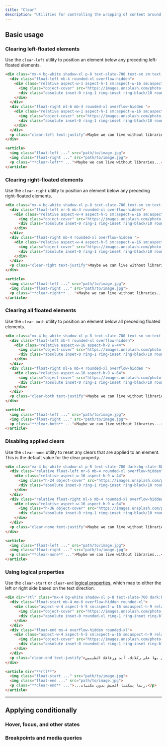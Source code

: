 ```yaml
---
title: "Clear"
description: "Utilities for controlling the wrapping of content around an element."
---
```




## Basic usage

### Clearing left-floated elements

Use the `clear-left` utility to position an element below any preceding left-floated elements.

```html {{ example: { resizable: true, p: 'none' } }}
<div class="mx-4 bg-white shadow-xl p-8 text-slate-700 text-sm sm:text-base leading-6 sm:leading-7 dark:bg-slate-800 dark:text-slate-400">
  <div class="float-left mb-4 rounded-xl overflow-hidden">
    <div class="relative aspect-w-1 aspect-h-1 sm:aspect-w-16 sm:aspect-h-9 w-24 sm:w-44">
      <img class="object-cover" src="https://images.unsplash.com/photo-1554629947-334ff61d85dc?ixid=MnwxMjA3fDB8MHxwaG90by1wYWdlfHx8fGVufDB8fHx8&ixlib=rb-1.2.1&auto=format&fit=crop&w=320&q=80" />
      <div class="absolute inset-0 ring-1 ring-inset ring-black/10 rounded-xl"></div>
    </div>
  </div>
  <div class="float-right ml-6 mb-4 rounded-xl overflow-hidden ">
    <div class="relative aspect-w-1 aspect-h-1 sm:aspect-w-16 sm:aspect-h-9 w-40 sm:w-64">
      <img class="object-cover" src="https://images.unsplash.com/photo-1554629947-334ff61d85dc?ixid=MnwxMjA3fDB8MHxwaG90by1wYWdlfHx8fGVufDB8fHx8&ixlib=rb-1.2.1&auto=format&fit=crop&w=320&q=80" />
      <div class="absolute inset-0 ring-1 ring-inset ring-black/10 rounded-xl"></div>
    </div>
  </div>
  <p class="clear-left text-justify">Maybe we can live without libraries, people like you and me. Maybe. Sure, we're too old to change the world, but what about that kid, sitting down, opening a book, right now, in a branch at the local library and finding drawings of pee-pees and wee-wees on the Cat in the Hat and the Five Chinese Brothers? Doesn't HE deserve better? Look. If you think this is about overdue fines and missing books, you'd better think again. This is about that kid's right to read a book without getting his mind warped! Or: maybe that turns you on, Seinfeld; maybe that's how y'get your kicks. You and your good-time buddies.</p>
</div>
```

```html
<article>
  <img class="float-left ..." src="path/to/image.jpg">
  <img class="float-right ..." src="path/to/image.jpg">
  <p class="**clear-left** ...">Maybe we can live without libraries...</p>
</article>
```

### Clearing right-floated elements

Use the `clear-right` utility to position an element below any preceding right-floated elements.

```html {{ example: { resizable: true, p: 'none' } }}
<div class="mx-4 bg-white shadow-xl p-8 text-slate-700 text-sm sm:text-base leading-6 sm:leading-7 dark:bg-slate-800 dark:text-slate-400">
  <div class="float-left mr-6 mb-4 rounded-xl overflow-hidden">
    <div class="relative aspect-w-4 aspect-h-5 sm:aspect-w-16 sm:aspect-h-9 w-28 sm:w-64">
      <img class="object-cover" src="https://images.unsplash.com/photo-1554629947-334ff61d85dc?ixid=MnwxMjA3fDB8MHxwaG90by1wYWdlfHx8fGVufDB8fHx8&ixlib=rb-1.2.1&auto=format&fit=crop&w=320&q=80" />
      <div class="absolute inset-0 ring-1 ring-inset ring-black/10 rounded-xl"></div>
    </div>
  </div>
  <div class="float-right mb-4 rounded-xl overflow-hidden ">
    <div class="relative aspect-w-4 aspect-h-5 sm:aspect-w-16 sm:aspect-h-9 w-20 sm:w-44">
      <img class="object-cover" src="https://images.unsplash.com/photo-1554629947-334ff61d85dc?ixid=MnwxMjA3fDB8MHxwaG90by1wYWdlfHx8fGVufDB8fHx8&ixlib=rb-1.2.1&auto=format&fit=crop&w=320&q=80" />
      <div class="absolute inset-0 ring-1 ring-inset ring-black/10 rounded-xl"></div>
    </div>
  </div>
  <p class="clear-right text-justify">Maybe we can live without libraries, people like you and me. Maybe. Sure, we're too old to change the world, but what about that kid, sitting down, opening a book, right now, in a branch at the local library and finding drawings of pee-pees and wee-wees on the Cat in the Hat and the Five Chinese Brothers? Doesn't HE deserve better? Look. If you think this is about overdue fines and missing books, you'd better think again. This is about that kid's right to read a book without getting his mind warped! Or: maybe that turns you on, Seinfeld; maybe that's how y'get your kicks. You and your good-time buddies.</p>
</div>
```

```html
<article>
  <img class="float-left ..." src="path/to/image.jpg">
  <img class="float-right ..." src="path/to/image.jpg">
  <p class="**clear-right** ...">Maybe we can live without libraries...</p>
</article>
```

### Clearing all floated elements

Use the `clear-both` utility to position an element below all preceding floated elements.

```html {{ example: { resizable: true, p: 'none' } }}
<div class="mx-4 bg-white shadow-xl p-8 text-slate-700 text-sm sm:text-base leading-6 sm:leading-7 dark:bg-slate-800 dark:text-slate-400">
  <div class="float-left mb-4 rounded-xl overflow-hidden">
    <div class="relative aspect-w-16 aspect-h-9 w-44">
      <img class="object-cover" src="https://images.unsplash.com/photo-1554629947-334ff61d85dc?ixid=MnwxMjA3fDB8MHxwaG90by1wYWdlfHx8fGVufDB8fHx8&ixlib=rb-1.2.1&auto=format&fit=crop&w=320&q=80" />
      <div class="absolute inset-0 ring-1 ring-inset ring-black/10 rounded-xl"></div>
    </div>
  </div>
  <div class="float-right ml-6 mb-4 rounded-xl overflow-hidden ">
    <div class="relative aspect-w-16 aspect-h-9 w-64">
      <img class="object-cover" src="https://images.unsplash.com/photo-1554629947-334ff61d85dc?ixid=MnwxMjA3fDB8MHxwaG90by1wYWdlfHx8fGVufDB8fHx8&ixlib=rb-1.2.1&auto=format&fit=crop&w=320&q=80" />
      <div class="absolute inset-0 ring-1 ring-inset ring-black/10 rounded-xl"></div>
    </div>
  </div>
  <p class="clear-both text-justify">Maybe we can live without libraries, people like you and me. Maybe. Sure, we're too old to change the world, but what about that kid, sitting down, opening a book, right now, in a branch at the local library and finding drawings of pee-pees and wee-wees on the Cat in the Hat and the Five Chinese Brothers? Doesn't HE deserve better? Look. If you think this is about overdue fines and missing books, you'd better think again. This is about that kid's right to read a book without getting his mind warped! Or: maybe that turns you on, Seinfeld; maybe that's how y'get your kicks. You and your good-time buddies.</p>
</div>
```

```html
<article>
  <img class="float-left ..." src="path/to/image.jpg">
  <img class="float-right ..." src="path/to/image.jpg">
  <p class="**clear-both** ...">Maybe we can live without libraries...</p>
</article>
```

### Disabling applied clears

Use the `clear-none` utility to reset any clears that are applied to an element. This is the default value for the clear property.

```html {{ example: { resizable: true, p: 'none' } }}
<div class="mx-4 bg-white shadow-xl p-8 text-slate-700 dark:bg-slate-800 dark:text-slate-400">
  <div class="relative float-left mr-6 mb-4 rounded-xl overflow-hidden">
    <div class="relative aspect-w-16 aspect-h-9 w-44">
      <img class="h-24 object-cover" src="https://images.unsplash.com/photo-1554629947-334ff61d85dc?ixid=MnwxMjA3fDB8MHxwaG90by1wYWdlfHx8fGVufDB8fHx8&ixlib=rb-1.2.1&auto=format&fit=crop&w=320&q=80" />
      <div class="absolute inset-0 ring-1 ring-inset ring-black/10 rounded-xl"></div>
    </div>
  </div>
  <div class="relative float-right ml-6 mb-4 rounded-xl overflow-hidden">
    <div class="relative aspect-w-16 aspect-h-9 w-64">
      <img class="h-36 object-cover" src="https://images.unsplash.com/photo-1554629947-334ff61d85dc?ixid=MnwxMjA3fDB8MHxwaG90by1wYWdlfHx8fGVufDB8fHx8&ixlib=rb-1.2.1&auto=format&fit=crop&w=320&q=80" />
      <div class="absolute inset-0 ring-1 ring-inset ring-black/10 rounded-xl"></div>
    </div>
  </div>
  <p class="clear-none text-justify">Maybe we can live without libraries, people like you and me. Maybe. Sure, we're too old to change the world, but what about that kid, sitting down, opening a book, right now, in a branch at the local library and finding drawings of pee-pees and wee-wees on the Cat in the Hat and the Five Chinese Brothers? Doesn't HE deserve better? Look. If you think this is about overdue fines and missing books, you'd better think again. This is about that kid's right to read a book without getting his mind warped! Or: maybe that turns you on, Seinfeld; maybe that's how y'get your kicks. You and your good-time buddies.</p>
</div>
```

```html
<article>
  <img class="float-left ..." src="path/to/image.jpg">
  <img class="float-right ..." src="path/to/image.jpg">
  <p class="**clear-none** ...">Maybe we can live without libraries...</p>
</article>
```

### Using logical properties

Use the `clear-start` or `clear-end` [logical properties](https://developer.mozilla.org/en-US/docs/Web/CSS/CSS_Logical_Properties/Basic_concepts), which map to either the left or right side based on the text direction.


```html {{ example: { resizable: true, p: 'none' } }}
<div dir="rtl" class="mx-4 bg-white shadow-xl p-8 text-slate-700 dark:bg-slate-800 dark:text-slate-400">
  <div class="float-start mb-4 me-6 overflow-hidden rounded-xl">
    <div class="aspect-w-4 aspect-h-5 sm:aspect-w-16 sm:aspect-h-9 relative w-28 sm:w-64">
      <img class="object-cover" src="https://images.unsplash.com/photo-1554629947-334ff61d85dc?ixid=MnwxMjA3fDB8MHxwaG90by1wYWdlfHx8fGVufDB8fHx8&ixlib=rb-1.2.1&auto=format&fit=crop&w=320&q=80" />
      <div class="absolute inset-0 rounded-xl ring-1 ring-inset ring-black/10"></div>
    </div>
  </div>
  <div class="float-end ms-4 overflow-hidden rounded-xl">
    <div class="aspect-w-4 aspect-h-5 sm:aspect-w-16 sm:aspect-h-9 relative w-20 sm:w-44">
      <img class="object-cover" src="https://images.unsplash.com/photo-1554629947-334ff61d85dc?ixid=MnwxMjA3fDB8MHxwaG90by1wYWdlfHx8fGVufDB8fHx8&ixlib=rb-1.2.1&auto=format&fit=crop&w=320&q=80" />
      <div class="absolute inset-0 rounded-xl ring-1 ring-inset ring-black/10"></div>
    </div>
  </div>
  <p class="clear-end text-justify">ربما يمكننا العيش بدون مكتبات، أشخاص مثلي ومثلك. ربما. بالتأكيد، نحن أكبر من أن نغير العالم، ولكن ماذا عن ذلك الطفل الذي يجلس ويفتح كتابًا الآن في أحد فروع المكتبة المحلية ويجد رسومات للتبول والبول على القطة في القبعة والإخوة الصينيون الخمسة؟ ألا يستحق الأفضل؟ ينظر. إذا كنت تعتقد أن الأمر يتعلق بالغرامات المتأخرة والكتب المفقودة، فمن الأفضل أن تفكر مرة أخرى. يتعلق الأمر بحق ذلك الطفل في قراءة كتاب دون أن يتشوه عقله! أو: ربما يثيرك هذا يا سينفيلد؛ ربما هذه هي الطريقة التي تحصل بها على ركلاتك. أنت ورفاقك الطيبين.</p>
</div>
```

```html
<article dir="**rtl**">
  <img class="float-start ..." src="path/to/image.jpg">
  <img class="float-end ..." src="path/to/image.jpg">
  <p class="**clear-end** ...">...ربما يمكننا العيش بدون مكتبات،</p>
</article>
```
---

## <Heading ignore>Applying conditionally</Heading>

### <Heading ignore>Hover, focus, and other states</Heading>

<HoverFocusAndOtherStates defaultClass="clear-left" featuredClass="clear-none" element="p" />

### <Heading ignore>Breakpoints and media queries</Heading>

<BreakpointsAndMediaQueries defaultClass="clear-left" featuredClass="clear-none" element="p" />
